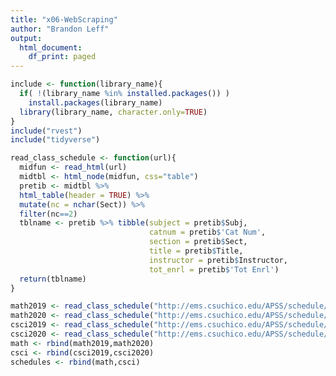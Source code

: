 ```yaml
---
title: "x06-WebScraping"
author: "Brandon Leff"
output:
  html_document:
    df_print: paged
---
```


```r
include <- function(library_name){
  if( !(library_name %in% installed.packages()) )
    install.packages(library_name) 
  library(library_name, character.only=TRUE)
}
include("rvest")
include("tidyverse")
```

```r
read_class_schedule <- function(url){
  midfun <- read_html(url)
  midtbl <- html_node(midfun, css="table")
  pretib <- midtbl %>%
  html_table(header = TRUE) %>% 
  mutate(nc = nchar(Sect)) %>%
  filter(nc==2)
  tblname <- pretib %>% tibble(subject = pretib$Subj,
                               catnum = pretib$'Cat Num',
                               section = pretib$Sect,
                               title = pretib$Title,
                               instructor = pretib$Instructor,
                               tot_enrl = pretib$'Tot Enrl')
  return(tblname)
}
```

```r
math2019 <- read_class_schedule("http://ems.csuchico.edu/APSS/schedule/spr2019/MATH.shtml") %>% select(subject,catnum,section,title,instructor,tot_enrl)
math2020 <- read_class_schedule("http://ems.csuchico.edu/APSS/schedule/spr2020/MATH.shtml") %>% select(subject,catnum,section,title,instructor,tot_enrl)
csci2019 <- read_class_schedule("http://ems.csuchico.edu/APSS/schedule/spr2019/CSCI.shtml") %>% select(subject,catnum,section,title,instructor,tot_enrl)
csci2020 <- read_class_schedule("http://ems.csuchico.edu/APSS/schedule/spr2020/CSCI.shtml") %>% select(subject,catnum,section,title,instructor,tot_enrl)
math <- rbind(math2019,math2020)
csci <- rbind(csci2019,csci2020)
schedules <- rbind(math,csci)
```


